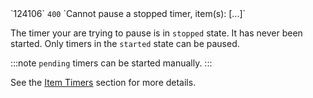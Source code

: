<tr>
<td>`124106`</td>
<td><code>400</code></td>
<td>`Cannot pause a stopped timer, item(s): [...]`</td>
<td>

The timer your are trying to pause is in `stopped` state. It has never been started. Only timers in the `started` state can be paused.

:::note
`pending` timers can be started manually.
:::

 See the [Item Timers](/docs/concepts/timer) section for more details.

</td>
</tr>